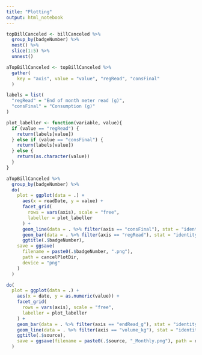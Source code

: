 ```yaml
---
title: "Plotting"
output: html_notebook
---
```


```r
topBillCanceled <- billCanceled %>%
  group_by(badgeNumber) %>%
  nest() %>%
  slice(1:5) %>%
  unnest()
```

```r
aTopBillCanceled <- topBillCanceled %>%
  gather(
    key = "axis", value = "value", "regRead", "consFinal"
  )
```

```r
labels = list(
  "regRead" = "End of month meter read (g)",
  "consFinal" = "Consumption (g)"
)

plot_labeller <- function(variable, value){
  if (value == "regRead") {
    return(labels[value])
  } else if (value == "consFinal") {
    return(labels[value])
  } else {
    return(as.character(value))
  }
}

aTopBillCanceled %>%
  group_by(badgeNumber) %>%
  do(
    plot = ggplot(data = .) +
      aes(x = readDate, y = value) +
      facet_grid(
        rows = vars(axis), scale = "free",
        labeller = plot_labeller
      ) +
      geom_line(data = . %>% filter(axis == "consFinal"), stat = "identity") +
      geom_bar(data = . %>% filter(axis == "regRead"), stat = "identity") +
      ggtitle(.$badgeNumber),
    save = ggsave(
      filename = paste0(.$badgeNumber, ".png"),
      path = cancelPlotDir,
      device = "png"
    )
  )
```

```r
do(
  plot = ggplot(data = .) + 
    aes(x = date, y = as.numeric(value)) + 
    facet_grid(
      rows = vars(axis), scale = "free",
      labeller = plot_labeller
    ) +
    geom_bar(data = . %>% filter(axis == "endRead_g"), stat = "identity") +
    geom_line(data = . %>% filter(axis == "volume_kg"), stat = "identity") +
    ggtitle(.$source),
    save = ggsave(filename = paste0(.$source, "_Monthly.png"), path = outputDir, device = "png")
  )
```
